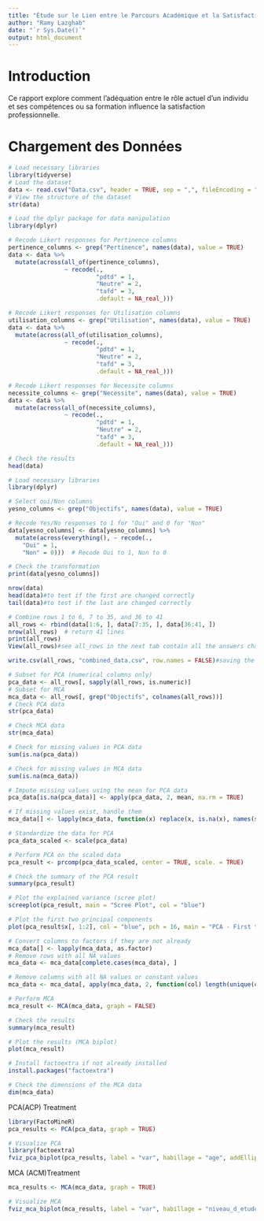 ---
title: "Étude sur le Lien entre le Parcours Académique et la Satisfaction de Carrière"
author: "Ramy Lazghab"
date: "`r Sys.Date()`"
output: html_document
---

# Introduction
Ce rapport explore comment l'adéquation entre le rôle actuel d'un individu et ses compétences ou sa formation influence la satisfaction professionnelle.

# Chargement des Données
```{r load-data, echo=TRUE, message=FALSE, warning=FALSE}
# Load necessary libraries
library(tidyverse)
# Load the dataset
data <- read.csv("Data.csv", header = TRUE, sep = ",", fileEncoding = "ISO-8859-1")
# View the structure of the dataset
str(data)
```

```{r}
# Load the dplyr package for data manipulation
library(dplyr)

# Recode Likert responses for Pertinence columns
pertinence_columns <- grep("Pertinence", names(data), value = TRUE)
data <- data %>%
  mutate(across(all_of(pertinence_columns), 
                ~ recode(., 
                         "pdtd" = 1, 
                         "Neutre" = 2, 
                         "tafd" = 3, 
                         .default = NA_real_)))

# Recode Likert responses for Utilisation columns
utilisation_columns <- grep("Utilisation", names(data), value = TRUE)
data <- data %>%
  mutate(across(all_of(utilisation_columns), 
                ~ recode(., 
                         "pdtd" = 1, 
                         "Neutre" = 2, 
                         "tafd" = 3, 
                         .default = NA_real_)))

# Recode Likert responses for Necessite columns
necessite_columns <- grep("Necessite", names(data), value = TRUE)
data <- data %>%
  mutate(across(all_of(necessite_columns), 
                ~ recode(., 
                         "pdtd" = 1, 
                         "Neutre" = 2, 
                         "tafd" = 3, 
                         .default = NA_real_)))

# Check the results
head(data)

```

```{r}
# Load necessary libraries
library(dplyr)

# Select oui/Non columns
yesno_columns <- grep("Objectifs", names(data), value = TRUE)

# Recode Yes/No responses to 1 for "Oui" and 0 for "Non"
data[yesno_columns] <- data[yesno_columns] %>%
  mutate(across(everything(), ~ recode(., 
    "Oui" = 1, 
    "Non" = 0)))  # Recode Oui to 1, Non to 0

# Check the transformation
print(data[yesno_columns])
```



```{r}
nrow(data)
head(data)#to test if the first are changed correctly
tail(data)#to test if the last are changed correctly
```


```{r}
# Combine rows 1 to 6, 7 to 35, and 36 to 41
all_rows <- rbind(data[1:6, ], data[7:35, ], data[36:41, ])
nrow(all_rows)  # return 41 lines
print(all_rows)
View(all_rows)#see all_rows in the next tab contain all the answers changed 

```

```{r}
write.csv(all_rows, "combined_data.csv", row.names = FALSE)#saving the data in new csv file

```

```{r}
# Subset for PCA (numerical columns only)
pca_data <- all_rows[, sapply(all_rows, is.numeric)]
# Subset for MCA
mca_data <- all_rows[, grep("Objectifs", colnames(all_rows))]
# Check PCA data
str(pca_data)

# Check MCA data
str(mca_data)


```
```{r}
# Check for missing values in PCA data
sum(is.na(pca_data))

# Check for missing values in MCA data
sum(is.na(mca_data))

```
```{r}
# Impute missing values using the mean for PCA data
pca_data[is.na(pca_data)] <- apply(pca_data, 2, mean, na.rm = TRUE)

# If missing values exist, handle them
mca_data[] <- lapply(mca_data, function(x) replace(x, is.na(x), names(sort(table(x), decreasing = TRUE))[1]))

```

```{r}
# Standardize the data for PCA
pca_data_scaled <- scale(pca_data)

# Perform PCA on the scaled data
pca_result <- prcomp(pca_data_scaled, center = TRUE, scale. = TRUE)

# Check the summary of the PCA result
summary(pca_result)

# Plot the explained variance (scree plot)
screeplot(pca_result, main = "Scree Plot", col = "blue")

```
```{r}
# Plot the first two principal components
plot(pca_result$x[, 1:2], col = "blue", pch = 16, main = "PCA - First two components")

```
```{r}
# Convert columns to factors if they are not already
mca_data[] <- lapply(mca_data, as.factor)
# Remove rows with all NA values
mca_data <- mca_data[complete.cases(mca_data), ]

# Remove columns with all NA values or constant values
mca_data <- mca_data[, apply(mca_data, 2, function(col) length(unique(col)) > 1)]


```

```{r}
# Perform MCA
mca_result <- MCA(mca_data, graph = FALSE)

# Check the results
summary(mca_result)

# Plot the results (MCA biplot)
plot(mca_result)

```
```{r}
# Install factoextra if not already installed
install.packages("factoextra")

```


```{r}
# Check the dimensions of the MCA data
dim(mca_data)

```

PCA(ACP) Treatment
```{r}
library(FactoMineR)
pca_results <- PCA(pca_data, graph = TRUE)

# Visualize PCA
library(factoextra)
fviz_pca_biplot(pca_results, label = "var", habillage = "age", addEllipses = TRUE)

```
MCA (ACM)Treatment
```{r}
mca_results <- MCA(mca_data, graph = TRUE)

# Visualize MCA
fviz_mca_biplot(mca_results, label = "var", habillage = "niveau_d_etude", addEllipses = TRUE)

```

